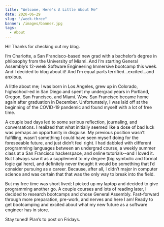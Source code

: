 ```yaml
---
title: "Welcome, Here's A Little About Me"
date: 2020-06-29
slug: "/week-three"
banner: /images/banner.jpg
tags:
  - About
---
```


Hi! Thanks for checking out my blog.

I’m Charlotte, a San Francisco-based new grad with a bachelor’s degree in philosophy from the University of Miami. And I’m starting General Assembly’s 12-week Software Engineering Immersive bootcamp this week. And I decided to blog about it! And I’m equal parts terrified...excited...and anxious.

A little about me; I was born in Los Angeles, grew up in Colorado, highschool-ed in San Diego and spent my undergrad years in Portland, Oregon, San Francisco, and Miami. Wow. San Francisco became home again after graduation in December. Unfortunately, I was laid off at the beginning of the COVID-19 pandemic and found myself with a lot of free time.

A couple bad days led to some serious reflection, journaling, and conversations. I realized that what initially seemed like a dose of bad luck was perhaps an opportunity in disguise. My previous position wasn’t fulfilling, wasn’t something I could have seen myself doing for the foreseeable future, and just didn’t feel right. I had dabbled with different programming languages between an undergrad course, a weekly summer class at a San Francisco hackerspace, and online tutorials--and I loved it. But I always saw it as a supplement to my degree (big symbolic and formal logic gal here), and definitely never thought it would be something that I’d consider pursuing as a career. Because, after all, I didn’t major in computer science and was certain that that was the only way to break into the field.

But my free time was short lived; I picked up my laptop and decided to give programming another go. A couple courses and lots of reading later, I decided to research bootcamps and chose General Assembly. Fast-forward through more preparation, pre-work, and nerves and here I am! Ready to get bootcamping and excited about what my new future as a software engineer has in store.

Stay tuned! Plan’s to post on Fridays.
